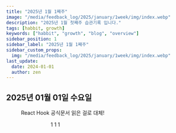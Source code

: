 ```yaml
---
title: "2025년 1월 1째주"
image: "/media/feedback_log/2025/january/1week/img/index.webp"
description: "2025년 1월 첫째주 습관기록 입니다."
tags: [habbit, growth]
keywords: ["habbit", "growth", "blog", "overview"]
sidebar_position: 1
sidebar_label: "2025년 1월 1째주"
sidebar_custom_props:
  img: "/media/feedback_log/2025/january/1week/img/index.webp"
last_update:
  date: 2024-01-01
  author: zen
---
```



## 2025년 01월 01일 수요일

<Tabs>
  <TabItem value="운동" label="운동">
    <Figure
      fileName="01_workout_log.webp"
      alt="2025년 01월 01일 수요일 운동"
      caption="2025년 01월 01일 수요일 운동"
    />
  </TabItem>
  <TabItem value="독서" label="독서">
    React Hook 공식문서 읽은 걸로 대체!
  </TabItem>
  <TabItem value="스픽" label="스픽">
    <Figure
      fileName="01_speak_log.webp"
      alt="2025년 01월 01일 수요일 스픽"
      caption="2025년 01월 01일 수요일 스픽"
    />
  </TabItem>
  <TabItem value="코딩" label="코딩">
    <Figure
      fileName="01_coding_test.webp"
      alt="2025년 01월 01일 수요일 코딩 테스트 풀이"
      caption="2025년 01월 01일 수요일 코딩 테스트 풀이"
    />
  </TabItem>
  <TabItem value="코드리뷰" label="코드리뷰">
    1
  </TabItem>
  <TabItem value="블로그" label="블로그">
    1
  </TabItem>
  <TabItem value="회고" label="회고">
    1
  </TabItem>
</Tabs>
